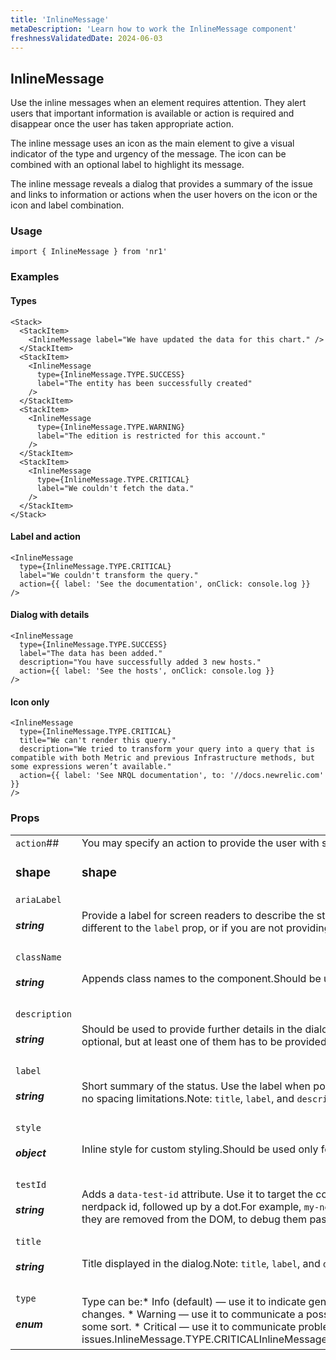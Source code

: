 ```yaml
---
title: 'InlineMessage'
metaDescription: 'Learn how to work the InlineMessage component'
freshnessValidatedDate: 2024-06-03
---
```

## InlineMessage

Use the inline messages when an element requires attention. They alert users that important information is available or action is required and disappear once the user has taken appropriate action.

The inline message uses an icon as the main element to give a visual indicator of the type and urgency of the message. The icon can be combined with an optional label to highlight its message.

The inline message reveals a dialog that provides a summary of the issue and links to information or actions when the user hovers on the icon or the icon and label combination.

### Usage

```
import { InlineMessage } from 'nr1'
```



### Examples

#### Types

```
<Stack>
  <StackItem>
    <InlineMessage label="We have updated the data for this chart." />
  </StackItem>
  <StackItem>
    <InlineMessage
      type={InlineMessage.TYPE.SUCCESS}
      label="The entity has been successfully created"
    />
  </StackItem>
  <StackItem>
    <InlineMessage
      type={InlineMessage.TYPE.WARNING}
      label="The edition is restricted for this account."
    />
  </StackItem>
  <StackItem>
    <InlineMessage
      type={InlineMessage.TYPE.CRITICAL}
      label="We couldn't fetch the data."
    />
  </StackItem>
</Stack>
```



#### Label and action

```
<InlineMessage
  type={InlineMessage.TYPE.CRITICAL}
  label="We couldn't transform the query."
  action={{ label: 'See the documentation', onClick: console.log }}
/>
```



#### Dialog with details

```
<InlineMessage
  type={InlineMessage.TYPE.SUCCESS}
  label="The data has been added."
  description="You have successfully added 3 new hosts."
  action={{ label: 'See the hosts', onClick: console.log }}
/>
```



#### Icon only

```
<InlineMessage
  type={InlineMessage.TYPE.CRITICAL}
  title="We can't render this query."
  description="We tried to transform your query into a query that is compatible with both Metric and previous Infrastructure methods, but some expressions weren’t available."
  action={{ label: 'See NRQL documentation', to: '//docs.newrelic.com' }}
/>
```



### Props

|                           |                                                                                                                                                                                                                                                                                                                                                                                                                                                                                                                                                                                                                                                                                                                                                                                                                                                                                                                                                                                                                                                                                                                                                                                                                                                                                                                                                                                                                                                                                                                                                                                                                                                                                                                                                                                                                                                                                                                                                                                                                                                                                              |
| ------------------------- | -------------------------------------------------------------------------------------------------------------------------------------------------------------------------------------------------------------------------------------------------------------------------------------------------------------------------------------------------------------------------------------------------------------------------------------------------------------------------------------------------------------------------------------------------------------------------------------------------------------------------------------------------------------------------------------------------------------------------------------------------------------------------------------------------------------------------------------------------------------------------------------------------------------------------------------------------------------------------------------------------------------------------------------------------------------------------------------------------------------------------------------------------------------------------------------------------------------------------------------------------------------------------------------------------------------------------------------------------------------------------------------------------------------------------------------------------------------------------------------------------------------------------------------------------------------------------------------------------------------------------------------------------------------------------------------------------------------------------------------------------------------------------------------------------------------------------------------------------------------------------------------------------------------------------------------------------------------------------------------------------------------------------------------------------------------------------------------------- |
| `action`##<h3>shape</h3>       | You may specify an action to provide the user with some actionable next steps to avoid leading them to a dead end.<h3>shape</h3>|                                   |                                                                                                                                                                                                                                                                                    | | --------------------------------- | ---------------------------------------------------------------------------------------------------------------------------------------------------------------------------------------------------------------------------------------------------------------------------------- | | `ariaLabel` <h5>string</h5>           |                                                                                                                                                                                                                                                                                    | | `label` <h5>REQUIRED</h5><h5>string</h5> |                                                                                                                                                                                                                                                                                    | | `onClick` <h5>function</h5>           | Callback fired any time the user clicks on the button.<FunctionDefinition returnValue={[]} arguments={[{"name":"event","type":"React.MouseEvent","description":""}]} />                                                                                        | | `to` <h5>shape\|string</h5>           | Location object or url string to link to.<h3>shape</h3>|                                      |   | | ------------------------------------ | - | | `pathname` <h5>REQUIRED</h5><h5>string</h5> |   | | `search` <h5>string</h5>                 |   | | `hash` <h5>string</h5>                   |   | | |
| `ariaLabel` <h5>string</h5>   | Provide a label for screen readers to describe the status message. This is only required if the screen reader label should be different to the `label` prop, or if you are not providing a `label` prop at all.                                                                                                                                                                                                                                                                                                                                                                                                                                                                                                                                                                                                                                                                                                                                                                                                                                                                                                                                                                                                                                                                                                                                                                                                                                                                                                                                                                                                                                                                                                                                                                                                                                                                                                                                                                                                                                                                              |
| `className` <h5>string</h5>   | Appends class names to the component.Should be used only for positioning and spacing purposes.                                                                                                                                                                                                                                                                                                                                                                                                                                                                                                                                                                                                                                                                                                                                                                                                                                                                                                                                                                                                                                                                                                                                                                                                                                                                                                                                                                                                                                                                                                                                                                                                                                                                                                                                                                                                                                                                                                                                                                                               |
| `description` <h5>string</h5> | Should be used to provide further details in the dialog and complement the title.Note: `title`, `label`, and `description` props are optional, but at least one of them has to be provided.                                                                                                                                                                                                                                                                                                                                                                                                                                                                                                                                                                                                                                                                                                                                                                                                                                                                                                                                                                                                                                                                                                                                                                                                                                                                                                                                                                                                                                                                                                                                                                                                                                                                                                                                                                                                                                                                                                  |
| `label` <h5>string</h5>       | Short summary of the status. Use the label when possible to shortly describe the status of the component and when there are no spacing limitations.Note: `title`, `label`, and `description` props are optional, but at least one of them has to be provided.                                                                                                                                                                                                                                                                                                                                                                                                                                                                                                                                                                                                                                                                                                                                                                                                                                                                                                                                                                                                                                                                                                                                                                                                                                                                                                                                                                                                                                                                                                                                                                                                                                                                                                                                                                                                                                |
| `style` <h5>object</h5>       | Inline style for custom styling.Should be used only for positioning and spacing purposes.                                                                                                                                                                                                                                                                                                                                                                                                                                                                                                                                                                                                                                                                                                                                                                                                                                                                                                                                                                                                                                                                                                                                                                                                                                                                                                                                                                                                                                                                                                                                                                                                                                                                                                                                                                                                                                                                                                                                                                                                    |
| `testId` <h5>string</h5>      | Adds a `data-test-id` attribute. Use it to target the component in unit and E2E tests.For a test id to be valid, prefix it with your nerdpack id, followed up by a dot.For example, `my-nerdpack.some-element`.**Note:** You might not see `data-test-id` attributes as they are removed from the DOM, to debug them pass a `e2e-test` query parameter to the URL.                                                                                                                                                                                                                                                                                                                                                                                                                                                                                                                                                                                                                                                                                                                                                                                                                                                                                                                                                                                                                                                                                                                                                                                                                                                                                                                                                                                                                                                                                                                                                                                                                                                                                                                           |
| `title` <h5>string</h5>       | Title displayed in the dialog.Note: `title`, `label`, and `description` props are optional, but at least one of them has to be provided.                                                                                                                                                                                                                                                                                                                                                                                                                                                                                                                                                                                                                                                                                                                                                                                                                                                                                                                                                                                                                                                                                                                                                                                                                                                                                                                                                                                                                                                                                                                                                                                                                                                                                                                                                                                                                                                                                                                                                     |
| `type` <h5>enum</h5>          | Type can be:* Info (default) — use it to indicate general or in-progress status. * Success — use it to communicate positive changes. * Warning — use it to communicate a possible problem, undesired situation, cautionary advice, or advanced notice of some sort. * Critical — use it to communicate problematic issues.<OptionReference>InlineMessage.TYPE.CRITICALInlineMessage.TYPE.INFOInlineMessage.TYPE.SUCCESSInlineMessage.TYPE.WARNING>                                                                                                                                                                                                                                                                                                                                                                                                                                                                                                                                                                                                                                                                                                                                                                                                                                                                                                                                                                                                                                                                                                                                                                                                                                                                                                                                                                                                                                                                                                                                                                                                               |